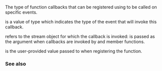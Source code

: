{{cpp/io/ios_base/title|event_callback}}
{{cpp/io/ios_base/navbar}}
{{ddcl|
typedef void ( *event_callback )( event type, ios_base&amp; ios, int index );
}}

The type of function callbacks that can be registered using {{lc|register_callback()}} to be called on specific events.

{{c|type}} is a value of type {{l2tt|cpp/io/ios_base/event}} which indicates the type of the event that will invoke this callback.

{{c|ios}} refers to the stream object for which the callback is invoked: {{c|*this}} is passed as the argument when callbacks are invoked by {{lc|std::ios_base}} and {{lc|std::basic_ios}} member functions.

{{c|index}} is the user-provided value passed to {{lc|register_callback()}} when registering the function.

===See also===
{{dsc begin}}
{{dsc inc|cpp/io/basic_ios/dsc copyfmt}}
{{dsc inc|cpp/io/ios_base/dsc imbue}}
{{dsc inc|cpp/io/ios_base/dsc destructor}}
{{dsc inc|cpp/io/ios_base/dsc register_callback}}
{{dsc end}}

{{langlinks|de|es|fr|it|ja|pt|ru|zh}}